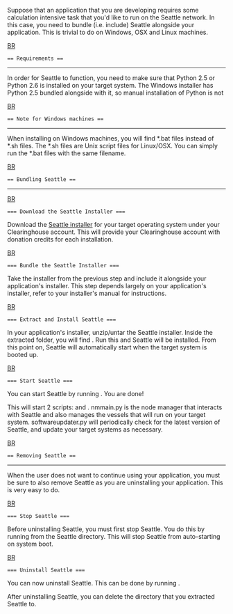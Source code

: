 Suppose that an application that you are developing requires some calculation intensive task that you'd like to run on the Seattle network.  In this case, you need to bundle (i.e. include) Seattle alongside your application.  This is trivial to do on Windows, OSX and Linux machines.

[[BR]]
 == Requirements ==
----
In order for Seattle to function, you need to make sure that Python 2.5 or Python 2.6 is installed on your target system.  The Windows installer has Python 2.5 bundled alongside with it, so manual installation of Python is not 

[[BR]]
 == Note for Windows machines ==
----
When installing on Windows machines, you will find *.bat files instead of *.sh files.  The *.sh files are Unix script files for Linux/OSX.  You can simply run the *.bat files with the same filename.

[[BR]]
 == Bundling Seattle ==
----

[[BR]]
 === Download the Seattle Installer ===
Download the [https://seattleclearinghouse.poly.edu/html/getdonations Seattle installer] for your target operating system under your Clearinghouse account.  This will provide your Clearinghouse account with donation credits for each installation.

[[BR]]
 === Bundle the Seattle Installer ===
Take the installer from the previous step and include it alongside your application's installer.  This step depends largely on your application's installer, refer to your installer's manual for instructions.

[[BR]]
 === Extract and Install Seattle ===
In your application's installer, unzip/untar the Seattle installer.  Inside the extracted folder, you will find {{{install.sh}}}.  Run this and Seattle will be installed.  From this point on, Seattle will automatically start when the target system is booted up.

[[BR]]
 === Start Seattle ===
You can start Seattle by running {{{start_seattle.sh}}}.  You are done!

This will start 2 scripts: {{{nmmain.py}}} and {{{softwareupdater.py}}}.  nmmain.py is the node manager that interacts with Seattle and also manages the vessels that will run on your target system.  softwareupdater.py will periodically check for the latest version of Seattle, and update your target systems as necessary.

[[BR]]
 == Removing Seattle ==
----
When the user does not want to continue using your application, you must be sure to also remove Seattle as you are uninstalling your application.  This is very easy to do.

[[BR]]
 === Stop Seattle ===
Before uninstalling Seattle, you must first stop Seattle.  You do this by running {{{stop_seattle.sh}}} from the Seattle directory.  This will stop Seattle from auto-starting on system boot.  

[[BR]]
 === Uninstall Seattle ===
You can now uninstall Seattle.  This can be done by running {{{uninstall.sh}}}.

After uninstalling Seattle, you can delete the directory that you extracted Seattle to.